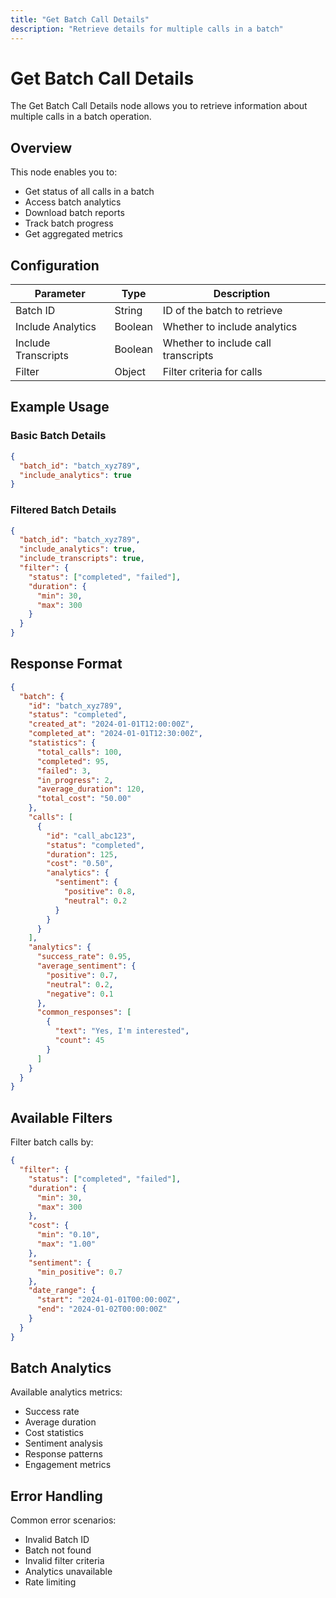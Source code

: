 ```yaml
---
title: "Get Batch Call Details"
description: "Retrieve details for multiple calls in a batch"
---
```


# Get Batch Call Details

The Get Batch Call Details node allows you to retrieve information about multiple calls in a batch operation.

## Overview

This node enables you to:

- Get status of all calls in a batch
- Access batch analytics
- Download batch reports
- Track batch progress
- Get aggregated metrics

## Configuration

| Parameter           | Type    | Description                         |
| ------------------- | ------- | ----------------------------------- |
| Batch ID            | String  | ID of the batch to retrieve         |
| Include Analytics   | Boolean | Whether to include analytics        |
| Include Transcripts | Boolean | Whether to include call transcripts |
| Filter              | Object  | Filter criteria for calls           |

## Example Usage

### Basic Batch Details

```json
{
  "batch_id": "batch_xyz789",
  "include_analytics": true
}
```

### Filtered Batch Details

```json
{
  "batch_id": "batch_xyz789",
  "include_analytics": true,
  "include_transcripts": true,
  "filter": {
    "status": ["completed", "failed"],
    "duration": {
      "min": 30,
      "max": 300
    }
  }
}
```

## Response Format

```json
{
  "batch": {
    "id": "batch_xyz789",
    "status": "completed",
    "created_at": "2024-01-01T12:00:00Z",
    "completed_at": "2024-01-01T12:30:00Z",
    "statistics": {
      "total_calls": 100,
      "completed": 95,
      "failed": 3,
      "in_progress": 2,
      "average_duration": 120,
      "total_cost": "50.00"
    },
    "calls": [
      {
        "id": "call_abc123",
        "status": "completed",
        "duration": 125,
        "cost": "0.50",
        "analytics": {
          "sentiment": {
            "positive": 0.8,
            "neutral": 0.2
          }
        }
      }
    ],
    "analytics": {
      "success_rate": 0.95,
      "average_sentiment": {
        "positive": 0.7,
        "neutral": 0.2,
        "negative": 0.1
      },
      "common_responses": [
        {
          "text": "Yes, I'm interested",
          "count": 45
        }
      ]
    }
  }
}
```

## Available Filters

Filter batch calls by:

```json
{
  "filter": {
    "status": ["completed", "failed"],
    "duration": {
      "min": 30,
      "max": 300
    },
    "cost": {
      "min": "0.10",
      "max": "1.00"
    },
    "sentiment": {
      "min_positive": 0.7
    },
    "date_range": {
      "start": "2024-01-01T00:00:00Z",
      "end": "2024-01-02T00:00:00Z"
    }
  }
}
```

## Batch Analytics

Available analytics metrics:

- Success rate
- Average duration
- Cost statistics
- Sentiment analysis
- Response patterns
- Engagement metrics

## Error Handling

Common error scenarios:

- Invalid Batch ID
- Batch not found
- Invalid filter criteria
- Analytics unavailable
- Rate limiting
